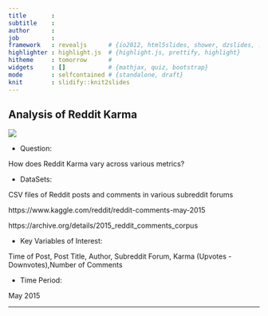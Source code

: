 ```yaml
---
title       : 
subtitle    : 
author      : 
job         : 
framework   : revealjs      # {io2012, html5slides, shower, dzslides, ...}
highlighter : highlight.js  # {highlight.js, prettify, highlight}
hitheme     : tomorrow      # 
widgets     : []            # {mathjax, quiz, bootstrap}
mode        : selfcontained # {standalone, draft}
knit        : slidify::knit2slides
---
```


## Analysis of Reddit Karma 


![](reddit-logo.png)

- Question: 

How does Reddit Karma vary across various metrics?

- DataSets: 

CSV files of Reddit posts and comments in various subreddit forums

https://www.kaggle.com/reddit/reddit-comments-may-2015 

https://archive.org/details/2015_reddit_comments_corpus

- Key Variables of Interest: 

Time of Post, Post Title, Author, Subreddit Forum, Karma (Upvotes - Downvotes),Number of Comments

- Time Period:

May 2015

---




